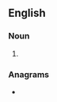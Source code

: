 ==English==

===Noun===
{{head|en|noun plural form}}

# {{plural of|terai|lang=en}}

===Anagrams===
* {{anagrams|en|satire|striae|striæ}}